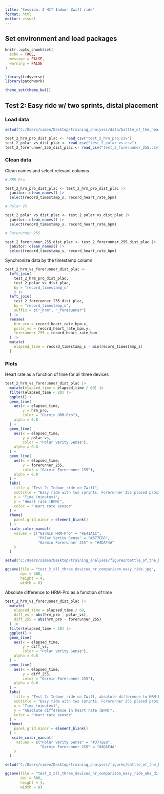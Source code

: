 ```yaml
---
title: "Session: 2 HIT Indoor Zwift ride"
format: html
editor: visual
---
```


## Set environment and load packages

```r

knitr::opts_chunk$set(
  echo = TRUE,
  message = FALSE,
  warning = FALSE
)
```

```r

library(tidyverse)
library(patchwork)

theme_set(theme_bw())
```

## Test 2: Easy ride w/ two sprints, distal placement

### Load data

```r

setwd("C:/Users/simen/Desktop/training_analyses/data/battle_of_the_heart_rate_sensors")

test_2_hrm_pro_dist_plac <- read_csv("test_2_hrm_pro.csv")
test_2_polar_vs_dist_plac <- read_csv("test_2_polar_vs.csv")
test_2_forerunner_255_dist_plac <- read_csv("test_2_forerunner_255.csv")
```

### Clean data

Clean names and select relevant columns

```r

# HRM-Pro

test_2_hrm_pro_dist_plac <- test_2_hrm_pro_dist_plac |> 
  janitor::clean_names() |> 
  select(record_timestamp_s, record_heart_rate_bpm)

# Polar VS

test_2_polar_vs_dist_plac <- test_2_polar_vs_dist_plac |>
  janitor::clean_names() |> 
  select(record_timestamp_s, record_heart_rate_bpm)

# Forerunner 255

test_2_forerunner_255_dist_plac <- test_2_forerunner_255_dist_plac |>
  janitor::clean_names() |> 
  select(record_timestamp_s, record_heart_rate_bpm)
```

Synchronize data by the timestamp column

```r

test_2_hrm_vs_forerunner_dist_plac <- 
  left_join(
    test_2_hrm_pro_dist_plac, 
    test_2_polar_vs_dist_plac, 
    by = "record_timestamp_s"
    ) |> 
  left_join(
    test_2_forerunner_255_dist_plac, 
    by = "record_timestamp_s", 
    suffix = c("_hrm", "_forerunner")
  ) |> 
  rename(
    hrm_pro = record_heart_rate_bpm.x,
    polar_vs = record_heart_rate_bpm.y,
    forerunner_255 = record_heart_rate_bpm
  ) |> 
  mutate(
    elapsed_time = record_timestamp_s - min(record_timestamp_s)
  )
```

### Plots

Heart rate as a function of time for all three devices

```r

test_2_hrm_vs_forerunner_dist_plac |> 
  mutate(elapsed_time = elapsed_time / 60) |> 
  filter(elapsed_time < 20) |> 
  ggplot() +
  geom_line(
    aes(x = elapsed_time,
        y = hrm_pro,
        color = "Garmin HRM-Pro"),
    alpha = 0.8
  ) +
  geom_line(
    aes(x = elapsed_time,
        y = polar_vs,
        color = "Polar Verity Sense"),
    alpha = 0.8
  ) +
  geom_line(
    aes(x = elapsed_time,
        y = forerunner_255,
        color = "Garmin Forerunner 255"),
    alpha = 0.8
  ) +
  labs(
    title = "Test 2: Indoor ride on Zwift",
    subtitle = "Easy ride with two sprints, Forerunner 255 placed proximally", 
    x = "Time (minutes)",
    y = "Heart rate (BPM)",
    color = "Heart rate sensor"
  ) +
  theme(
    panel.grid.minor = element_blank()
  ) +
  scale_color_manual(
    values = c("Garmin HRM-Pro" = "#E41A1C", 
               "Polar Verity Sense" = "#377EB8", 
               "Garmin Forerunner 255" = "#4DAF4A"
    )
  )

setwd("C:/Users/simen/Desktop/training_analyses/figures/battle_of_the_heart_rate_sensors")

ggsave(file = "test_2_all_three_devices_hr_comparison_easy_ride.jpg",
       dpi = 300,
       height = 4,
       width = 8)
```

Absolute difference to HRM-Pro as a function of time

```r

test_2_hrm_vs_forerunner_dist_plac |> 
  mutate(
    elapsed_time = elapsed_time / 60,
    diff_vs = abs(hrm_pro - polar_vs),
    diff_255 = abs(hrm_pro - forerunner_255)
  ) |> 
  filter(elapsed_time < 20) |>
  ggplot() +
  geom_line(
    aes(x = elapsed_time,
        y = diff_vs,
        color = "Polar Verity Sense"),
    alpha = 0.8
  ) +
  geom_line(
    aes(x = elapsed_time,
        y = diff_255,
        color = "Garmin Forerunner 255"),
    alpha = 0.8
  ) +
  labs(
    title = "Test 2: Indoor ride on Zwift, absolute difference to HRM-Pro",
    subtitle = "Easy ride with two sprints, Forerunner 255 placed proximally", 
    x = "Time (minutes)",
    y = "Absolute difference in heart rate (BPM)",
    color = "Heart rate sensor"
  ) +
  theme(
    panel.grid.minor = element_blank()
  ) +
   scale_color_manual(
     values = c("Polar Verity Sense" = "#377EB8", 
                "Garmin Forerunner 255" = "#4DAF4A"
    )
  )

setwd("C:/Users/simen/Desktop/training_analyses/figures/battle_of_the_heart_rate_sensors")

ggsave(file = "test_2_all_three_devices_hr_comparison_easy_ride_abs_diff.jpg",
       dpi = 300,
       height = 4,
       width = 8)
```
